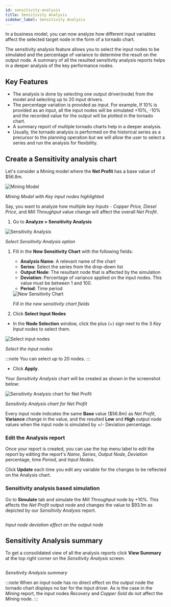```yaml
---
id: sensitivity-analysis
title: Sensitivity Analysis
sidebar_label: Sensitivity Analysis
---
```



In a business model, you can now analyze how different input variables affect the selected target node in the form of a tornado chart.

The sensitivity analysis feature allows you to select the input nodes to be simulated and the percentage of variance to determine the result on the output node. A summary of all the resulted sensitivity analysis reports helps in a deeper analysis of the key performance nodes.

## Key Features

- The analysis is done by selecting one output driver(node) from the model and selecting up to 20 input drivers.
- The percentage variation is provided as input. For example, If 10% is provided as an input, all the input nodes will be simulated +10%, -10% and the recorded value for the output will be plotted in the tornado chart.
- A summary report of multiple tornado charts help in a deeper analysis.
- Usually, the tornado analysis is performed on the historical series as a precursor to the planning operation but we will allow the user to select a series and run the analysis for flexibility.

## Create a Sensitivity analysis chart

Let's consider a Mining model where the  **Net Profit** has a base value of $56.8m.

<div style={{ textAlign: "center" }}>
  <Zoom>
    <img
      alt="Mining Model"
      src={useBaseUrl("/doc-images/analyze/mining-model.png")}
    />
  </Zoom>
</div>

*Mining Model with Key input nodes highlighted*

Say, you want to analyze how multiple *key Inputs* - *Copper Price, Diesel Price*, and *Mill Throughput* value change will affect the overall *Net Profit*. 

1. Go to **Analyze > Sensitivity Analysis**

 <div style={{ textAlign: "center" }}>
  <Zoom>
    <img
      alt="Sensitivity Analysis"
      src={useBaseUrl("/doc-images/analyze/sensitivity-analysis-option.png")}
    />
  </Zoom>
 </div>

 *Select Sensitivity Analysis option*

1. Fill in the **New Sensitivity Chart** with the following fields: 
   - **Analysis Name**: A relevant name of the chart
   - **Series**: Select the series from the drop-down list
   - **Output Node**: The resultant node that is affected by the simulation
   - **Deviation**: Percentage of variance applied on the input nodes. This value must be between 1 and 100.
   - **Period**: Time period

   <div style={{ textAlign: "center" }}>
    <Zoom>
     <img
      alt="New Sensitivity Chart"
      src={useBaseUrl("/doc-images/analyze/create-analysis.png")}
     />
    </Zoom>
   </div>
   
   *Fill in the new sensitivity chart fields*

1. Click **Select Input Nodes**
 - In the **Node Selection** window, click the plus (+) sign next to the 3 *Key Input* nodes to select them.

 <div style={{ textAlign: "center" }}>
  <Zoom>
    <img
      alt="Select input nodes"
      src={useBaseUrl("/doc-images/analyze/select-input-node.png")}
    />
  </Zoom>
 </div>

 *Select the input nodes*

 :::note
 You can select up to 20 nodes.
 :::

 - Click **Apply**.

Your *Sensitivity Analysis* chart will be created as shown in the screenshot below:

<div style={{ textAlign: "center" }}>
  <Zoom>
    <img
      alt="Sensitivity Analysis chart for Net Profit"
      src={useBaseUrl("/doc-images/analyze/sensitivity-analysis-chart.png")}
    />
  </Zoom>
</div>

*Sensitivity Analysis chart for Net Profit*

Every input node indicates the same **Base** value ($56.8m) as *Net Profit*, **Variance** change in the value, and the resulted **Low** and **High** output node values when the input node is simulated by +/- Deviation percentage.

### Edit the Analysis report

Once your report is created, you can use the top menu label to edit the report by editing the report's *Name*, *Series*, *Output Node*, *Deviation* percentage, time *Period*, and *Input Nodes*.

Click **Update** each time you edit any variable for the changes to be reflected on the Analysis chart.

### Sensitivity analysis based simulation

Go to **Simulate** tab and simulate the *Mill Throughput* node by +10%.
This affects the *Net Profit* output node and changes the value to $93.1m as depicted by our *Sensitivity Analysis* report.

<div style={{ textAlign: "center" }}>
  <Zoom>
    <img
      alt=""
      src={useBaseUrl("/doc-images/analyze/simulate-input-node.png")}
    />
  </Zoom>
</div>

*Input node deviation effect on the output node*

## Sensitivity Analysis summary

To get a consolidated view of all the analysis reports click **View Summary** at the top right corner on the *Sensitivity Analysis* screen.

<div style={{ textAlign: "center" }}>
  <Zoom>
    <img
      alt=""
      src={useBaseUrl("/doc-images/analyze/sensitivity-analysis-summary.png")}
    />
  </Zoom>
</div>

*Sensitivity Analysis summary*

:::note
When an input node has no direct effect on the output node the tornado chart displays no bar for the input driver. 
As is the case in the *Mining* report, the input nodes *Recovery* and *Copper Sold* do not affect the *Mining* node.
:::
